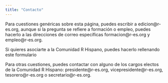 ```yaml
---
title: "Contacto"
---
```


Para cuestiones genéricas sobre esta página, puedes escribir a edicion@r-es.org, aunque si la pregunta se refiere a formación o empleo, puedes hacerlo a las direcciones de correo específicas formacion@r-es.org y empleo@r-es.org.

Si quieres asociarte a la Comunidad R Hispano, puedes hacerlo rellenando este formulario

Para otras cuestiones, puedes contactar con alguno de los cargos electos de la Comunidad R Hispano: presidente@r-es.org, vicepresidente@r-es.org, tesorero@r-es.org o secretario@r-es.org.